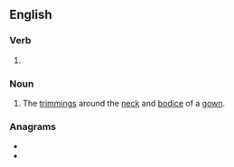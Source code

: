 ==English==

===Verb===
{{head|en|present participle}}

# {{present participle of|robe|lang=en|nocat=1}}

===Noun===
{{en-noun|~}}

# {{lb|en|historical|usually plural}} The [[trimming]]s around the [[neck]] and [[bodice]] of a [[gown]].

===Anagrams===
* {{l|en|boring}}
* {{l|en|orbing}}
